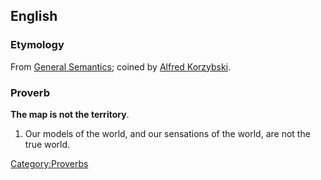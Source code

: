 ==English==
{{wikipedia}}
===Etymology===
From [[w:General_semantics|General Semantics]]; coined by [[w:Alfred Korzybski|Alfred Korzybski]].

===Proverb===
'''The map is not the territory'''.
#Our models of the world, and our sensations of the world, are not the true world.

[[Category:Proverbs]]